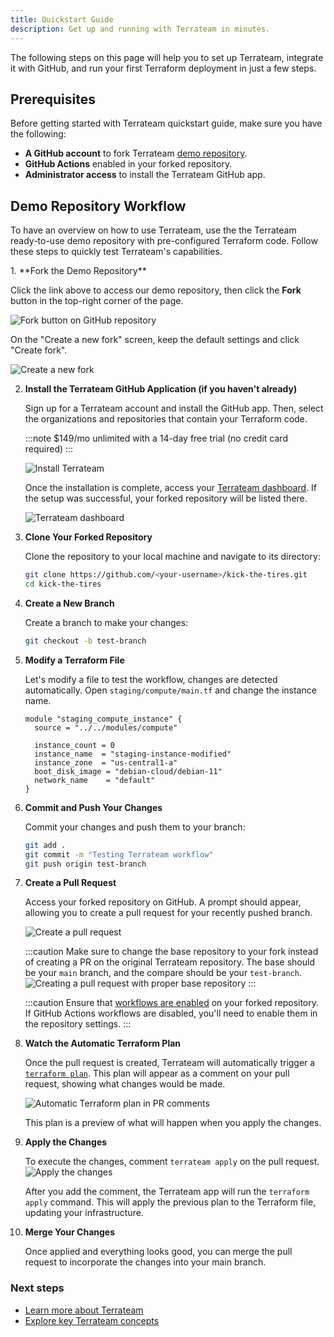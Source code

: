 ```yaml
---
title: Quickstart Guide
description: Get up and running with Terrateam in minutes.
---
```


The following steps on this page will help you to set up Terrateam, integrate it with GitHub, and run your first Terraform deployment in just a few steps.

## Prerequisites

Before getting started with Terrateam quickstart guide, make sure you have the following:

- **A GitHub account** to fork Terrateam [demo repository](https://github.com/terrateam-demo/kick-the-tires).
- **GitHub Actions** enabled in your forked repository.
- **Administrator access** to install the Terrateam GitHub app.


## Demo Repository Workflow

To have an overview on how to use Terrateam, use the the Terrateam ready-to-use demo repository with pre-configured Terraform code. Follow these steps to quickly test Terrateam's capabilities.  

<LinkCard
  title="Terrateam Demo Repository"
  href="https://github.com/terrateam-demo/kick-the-tires"
/>

<Steps>
1. **Fork the Demo Repository**

   Click the link above to access our demo repository, then click the **Fork** button in the top-right corner of the page.
   
   ![Fork button on GitHub repository](../../assets/demo-fork.png)
   
   On the "Create a new fork" screen, keep the default settings and click "Create fork".
   
   ![Create a new fork](../../assets/demo-create-fork.png)
   

2. **Install the Terrateam GitHub Application (if you haven't already)**

   Sign up for a Terrateam account and install the GitHub app. Then, select the organizations and repositories that contain your Terraform code.
   
   :::note
   $149/mo unlimited with a 14-day free trial (no credit card required)
   :::
   
   
   <LinkCard
     title="Sign up for Terrateam"
     href="https://terrateam.io/signup"
   />
   
   ![Install Terrateam](../../assets/demo-install-terrateam-2.png)
   
   Once the installation is complete, access your [Terrateam dashboard](https://app.terrateam.io/). If the setup was successful, your forked repository will be listed there.  

   
   ![Terrateam dashboard](../../assets/demo-terrateam-dashboard.png)

3. **Clone Your Forked Repository**

   Clone the repository to your local machine and navigate to its directory:
   
   ```bash
   git clone https://github.com/<your-username>/kick-the-tires.git
   cd kick-the-tires
   ```
   
   
4. **Create a New Branch**

   Create a branch to make your changes:
   
   ```bash
   git checkout -b test-branch
   ```
   
5. **Modify a Terraform File**

   Let's modify a file to test the workflow, changes are detected automatically. Open `staging/compute/main.tf` and change the instance name.
      
   ```hcl {5}
   module "staging_compute_instance" {
     source = "../../modules/compute"

     instance_count = 0
     instance_name  = "staging-instance-modified"
     instance_zone  = "us-central1-a"
     boot_disk_image = "debian-cloud/debian-11"
     network_name    = "default"
   }
   ```
   
6. **Commit and Push Your Changes**

   Commit your changes and push them to your branch:
   
   ```bash
   git add .
   git commit -m "Testing Terrateam workflow"
   git push origin test-branch
   ```

7. **Create a Pull Request**

   Access your forked repository on GitHub. A prompt should appear, allowing you to create a pull request for your recently pushed branch.  

   
   ![Create a pull request](../../assets/demo-pr.png)
   
   :::caution
   Make sure to change the base repository to your fork instead of creating a PR on the original Terrateam repository. The base should be your `main` branch, and the compare should be your `test-branch`.
    ![Creating a pull request with proper base repository](../../assets/demo-pr-2.png)
   :::
   
  
   
   :::caution
   Ensure that [workflows are enabled](https://docs.github.com/en/actions/managing-workflow-runs-and-deployments/managing-workflow-runs/disabling-and-enabling-a-workflow#enabling-a-workflow) on your forked repository. If GitHub Actions workflows are disabled, you'll need to enable them in the repository settings.
   :::

8. **Watch the Automatic Terraform Plan**

   Once the pull request is created, Terrateam will automatically trigger a [`terraform plan`](/getting-started/plan-and-apply). This plan will appear as a comment on your pull request, showing what changes would be made.  

   
   ![Automatic Terraform plan in PR comments](../../assets/demo-plan-output.png)
   
   This plan is a preview of what will happen when you apply the changes.

9. **Apply the Changes**

   To execute the changes, comment `terrateam apply` on the pull request.
   ![Apply the changes](../../assets/demo-pr-apply.png)
   
   After you add the comment, the Terrateam app will run the `terraform apply` command. This will apply the previous plan to the Terraform file, updating your infrastructure.

10. **Merge Your Changes**

    Once applied and everything looks good, you can merge the pull request to incorporate the changes into your main branch.
</Steps>

### Next steps

- [Learn more about Terrateam](/how-it-works)
- [Explore key Terrateam concepts](/getting-started/concepts)